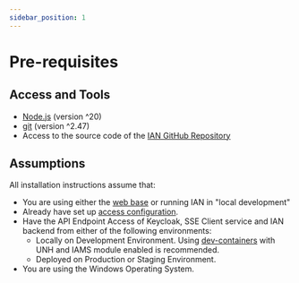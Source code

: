 ```yaml
---
sidebar_position: 1
---
```


# Pre-requisites

## Access and Tools

-   [Node.js](https://nodejs.org/en/) (version ^20)
-   [git](https://git-scm.com/downloads) (version ^2.47)
-   Access to the source code of the [IAN GitHub Repository](https://github.com/mssfoobar/ian)

## Assumptions

All installation instructions assume that:

-   You are using either the [web base](/docs//modules/web-base/overview/overview.md) or running IAN in "local development"
-   Already have set up [access configuration](/docs/modules/get-started/access.mdx).
-   Have the API Endpoint Access of Keycloak, SSE Client service and IAN backend from either of the following environments:
    -   Locally on Development Environment. Using [dev-containers](/docs/modules/get-started/local-development.mdx) with UNH and IAMS module enabled is recommended.
    -   Deployed on Production or Staging Environment.
-   You are using the Windows Operating System.
